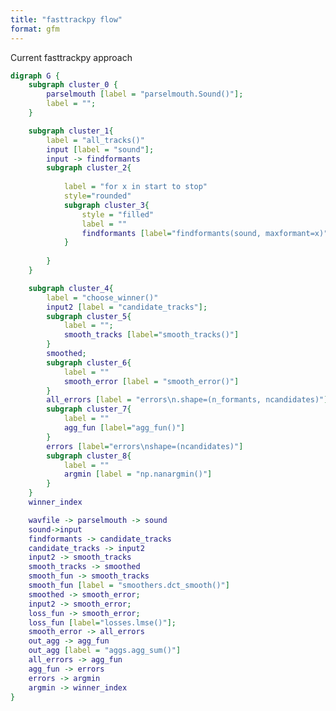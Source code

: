 ```yaml
---
title: "fasttrackpy flow"
format: gfm
---
```



Current fasttrackpy approach


```dot
digraph G {
    subgraph cluster_0 {
        parselmouth [label = "parselmouth.Sound()"];
        label = "";
    }

    subgraph cluster_1{
        label = "all_tracks()"
        input [label = "sound"];
        input -> findformants
        subgraph cluster_2{
            
            label = "for x in start to stop"
            style="rounded"
            subgraph cluster_3{
                style = "filled"
                label = ""
                findformants [label="findformants(sound, maxformant=x)"];
            }
        
        }
    }

    subgraph cluster_4{
        label = "choose_winner()"
        input2 [label = "candidate_tracks"];
        subgraph cluster_5{
            label = "";
            smooth_tracks [label="smooth_tracks()"]
        }
        smoothed;
        subgraph cluster_6{
            label = ""
            smooth_error [label = "smooth_error()"]
        }
        all_errors [label = "errors\n.shape=(n_formants, ncandidates)"];
        subgraph cluster_7{
            label = ""
            agg_fun [label="agg_fun()"]
        }
        errors [label="errors\nshape=(ncandidates)"]
        subgraph cluster_8{
            label = ""
            argmin [label = "np.nanargmin()"]
        }
    }
    winner_index

    wavfile -> parselmouth -> sound
    sound->input
    findformants -> candidate_tracks
    candidate_tracks -> input2
    input2 -> smooth_tracks
    smooth_tracks -> smoothed
    smooth_fun -> smooth_tracks
    smooth_fun [label = "smoothers.dct_smooth()"]
    smoothed -> smooth_error;
    input2 -> smooth_error;
    loss_fun -> smooth_error;
    loss_fun [label="losses.lmse()"];
    smooth_error -> all_errors
    out_agg -> agg_fun
    out_agg [label = "aggs.agg_sum()"]
    all_errors -> agg_fun
    agg_fun -> errors
    errors -> argmin
    argmin -> winner_index
}
```


